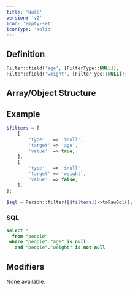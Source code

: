 ```yaml
---
title: 'Null'
version: 'v2'
icon: 'empty-set'
iconType: 'solid'
---
```


## Definition
```php
Filter::field('age', [FilterType::NULL]);
Filter::field('weight', [FilterType::NULL]);
```

## Array/Object Structure


<TypeParameterField type="$null" />


<TargetParameterField />

<ParamField body="value" type="true|false" required>
</ParamField>

## Example

```php
$filters = [
    [
        'type'   => '$null',
        'target' => 'age',
        'value'  => true,
    ],
    [
        'type'   => '$null',
        'target' => 'weight',
        'value'  => false,
    ],
];
```

```php
$sql = Person::filter([$filters])->toRawSql();
```

### SQL

```sql
select *
  from "people"
 where "people"."age" is null
   and "people"."weight" is not null
```

## Modifiers

None available.